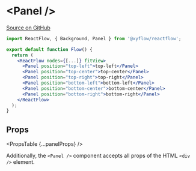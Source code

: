 
# &lt;Panel />

[Source on GitHub](https://github.com/wbkd/react-flow/blob/f919cb152dd5a92ec3b4d7e4568ffe099bc2af39/packages/react/src/components/Panel/index.tsx#L15)

```jsx
import ReactFlow, { Background, Panel } from '@xyflow/reactflow';

export default function Flow() {
  return (
    <ReactFlow nodes={[...]} fitView>
      <Panel position="top-left">top-left</Panel>
      <Panel position="top-center">top-center</Panel>
      <Panel position="top-right">top-right</Panel>
      <Panel position="bottom-left">bottom-left</Panel>
      <Panel position="bottom-center">bottom-center</Panel>
      <Panel position="bottom-right">bottom-right</Panel>
    </ReactFlow>
  );
}
```

## Props

<PropsTable {...panelProps} />

Additionally, the `<Panel />` component accepts all props of the HTML `<div />`
element.
